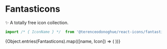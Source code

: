 
<Meta title="Icons/Fantasticons" />

# Fantasticons

✨ A totally free icon collection.

```javascript
import /* { IconName } */  from '@terenceodonoghue/react-icons/fantasticons';
```

<IconGallery>
  {Object.entries(Fantasticons).map(([name, Icon]) => (
    <IconItem name={name}>
      <Icon />
    </IconItem>
  ))}
</IconGallery>
